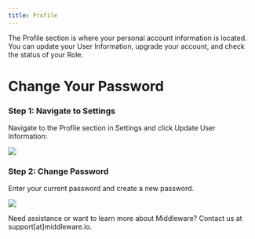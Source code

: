 ---
title: Profile
---

The Profile section is where your personal account information is located. You can update your User Information, upgrade your account, and check the status of your Role.

# Change Your Password

### Step 1: Navigate to Settings

Navigate to the Profile section in Settings and click Update User Information:

![](https://lh4.googleusercontent.com/cu3HwVRZxgM4o-ikyjk05bazhjtPJFUvuvOu6rBvjLFC-E24lIPMyLIZ3ABetk47NkCp8kHrcQsWvnW0PwBAnl0QCytJ2iBK8Y7U8ry9j-5sFQhEpzAl04hxZS1Og1eRsYgGP6zeCrb2oVfq-40x5Gk)


### Step 2: Change Password

Enter your current password and create a new password.

![](https://lh4.googleusercontent.com/1yKztw_u0ilqvfr_N0cNlN8AyimcGO7ozJ_tEWhhlQ4Lb85EiuACMXbYee9a_y03Ass04SFoizYFvDN1Y5evODfyJsZsd3rIf2Z-Zt7kkqBdLcPTsR_HfqFfwStNNJLuuqeT7Hyye6lDUbQGrVLdUqo)

<Note> Need assistance or want to learn more about Middleware? Contact us at support[at]middleware.io. </Note>